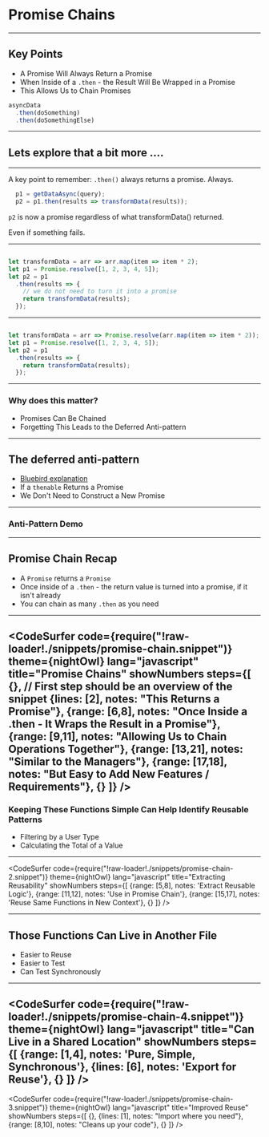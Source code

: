 
# Promise Chains 

---

## Key Points

* A Promise Will Always Return a Promise 
* When Inside of a `.then` - the Result Will Be Wrapped in a Promise
* This Allows Us to Chain Promises

```javascript 
asyncData
  .then(doSomething)
  .then(doSomethingElse)
```
---

## Lets explore that a bit more ....

---

A key point to remember:  `.then()` always returns a promise. Always.

```javascript
  p1 = getDataAsync(query);
  p2 = p1.then(results => transformData(results));
```

`p2` is now a promise regardless of what transformData() returned. 

Even if something fails.

---

```javascript If transformData does not return a Promise

let transformData = arr => arr.map(item => item * 2);
let p1 = Promise.resolve([1, 2, 3, 4, 5]);
let p2 = p1
  .then(results => {
    // we do not need to turn it into a promise
    return transformData(results);
  });
```
---

```javascript If transformData returns a promise

let transformData = arr => Promise.resolve(arr.map(item => item * 2));
let p1 = Promise.resolve([1, 2, 3, 4, 5]);
let p2 = p1
  .then(results => {
    return transformData(results);
  });
```
---

### Why does this matter?

<ul style={{listStyle: 'none'}}>
<Appear>
    <li> Promises Can Be Chained</li>
    <li> Forgetting This Leads to the Deferred Anti-pattern</li>
</Appear>
</ul>

---

## The deferred anti-pattern

* [Bluebird explanation](https://github.com/petkaantonov/bluebird/wiki/Promise-anti-patterns)
* If a `thenable` Returns a Promise
* We Don't Need to Construct a New Promise 

---


### Anti-Pattern Demo

<ReplIt src="https://repl.it/@e_schultz/Promises-deferred-anti-pattern?lite=true"/>

---

## Promise Chain Recap

- A `Promise` returns a `Promise`
- Once inside of a `.then` - the return value is turned into a promise, if it isn't already
- You can chain as many `.then` as you need 

---
<CodeSurfer
  code={require("!raw-loader!./snippets/promise-chain.snippet")}
  theme={nightOwl}
  lang="javascript"
  title="Promise Chains"
  showNumbers
  steps={[
    {}, // First step should be an overview of the snippet
    {lines: [2], notes: "This Returns a Promise"},
    {range: [6,8], notes: "Once Inside a .then - It Wraps the Result in a Promise"},
    {range: [9,11], notes: "Allowing Us to Chain Operations Together"},
    {range: [13,21], notes: "Similar to the Managers"},
    {range: [17,18], notes: "But Easy to Add New Features / Requirements"},
    {}
  ]}
/>
---

### Keeping These Functions Simple Can Help Identify Reusable Patterns

<ul style={{listStyle: 'none'}}>
<Appear>
    <li>Filtering by a User Type</li>
    <li>Calculating the Total of a Value</li>
</Appear>
</ul>

---
<CodeSurfer
  code={require("!raw-loader!./snippets/promise-chain-2.snippet")}
  theme={nightOwl}
  lang="javascript"
  title="Extracting Reusability"
  showNumbers
  steps={[
    {range: [5,8], notes: 'Extract Reusable Logic'}, 
    {range: [11,12], notes: 'Use in Promise Chain'}, 
    {range: [15,17], notes: 'Reuse Same Functions in New Context'}, 
    {}
  ]}
/>

---
## Those Functions Can Live in Another File

- Easier to Reuse 
- Easier to Test 
- Can Test Synchronously

---
<CodeSurfer
  code={require("!raw-loader!./snippets/promise-chain-4.snippet")}
  theme={nightOwl}
  lang="javascript"
  title="Can Live in a Shared Location"
  showNumbers
  steps={[
    {range: [1,4], notes: 'Pure, Simple, Synchronous'}, 
    {lines: [6], notes: 'Export for Reuse'}, 
    {}
  ]}
/>
---
<CodeSurfer
  code={require("!raw-loader!./snippets/promise-chain-3.snippet")}
  theme={nightOwl}
  lang="javascript"
  title="Improved Reuse"
  showNumbers
  steps={[
    {},
    {lines: [1], notes: "Import where you need"},
    {range: [8,10], notes: "Cleans up your code"}, 
    {}
  ]}
/>
